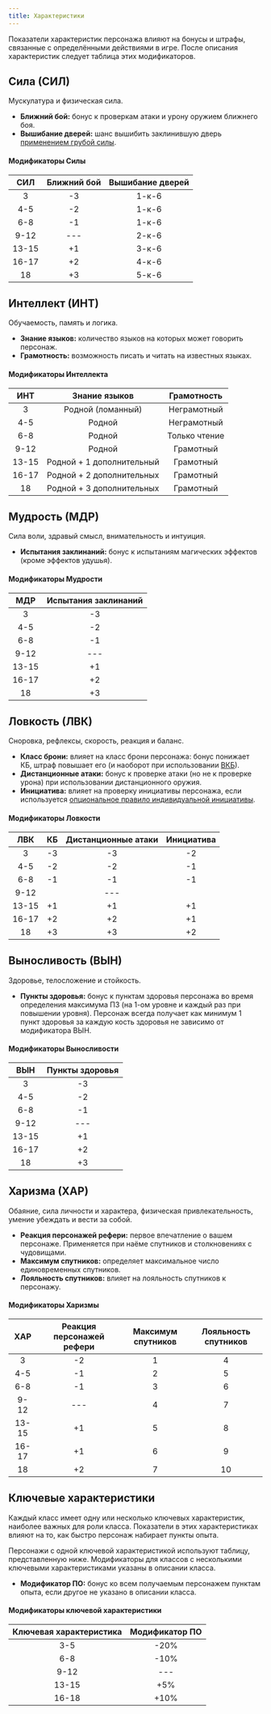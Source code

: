 ```yaml
---
title: Характеристики
---
```


Показатели характеристик персонажа влияют на бонусы и штрафы, связанные с определёнными действиями в игре. После описания характеристик следует таблица этих модификаторов.

## Сила (СИЛ)

Мускулатура и физическая сила.

- **Ближний бой:** бонус к проверкам атаки и урону оружием ближнего боя.
- **Вышибание дверей:** шанс вышибить заклинившую дверь [применением грубой силы](/adventures/adventuring/dungeon-adventuring#заклинившие-двери).

#### Модификаторы Силы

|  СИЛ  | Ближний бой | Вышибание дверей |
| :---: | :---------: | :--------------: |
|   3   |     -3      |      1-к-6       |
|  4-5  |     -2      |      1-к-6       |
|  6-8  |     -1      |      1-к-6       |
| 9-12  |     ---     |      2-к-6       |
| 13-15 |     +1      |      3-к-6       |
| 16-17 |     +2      |      4-к-6       |
|  18   |     +3      |      5-к-6       |

## Интеллект (ИНТ)

Обучаемость, память и логика.

- **Знание языков:** количество языков на которых может говорить персонаж.
- **Грамотность:** возможность писать и читать на известных языках.

#### Модификаторы Интеллекта

|  ИНТ  |       Знание языков       |  Грамотность  |
| :---: | :-----------------------: | :-----------: |
|   3   |     Родной (ломанный)     |  Неграмотный  |
|  4-5  |          Родной           |  Неграмотный  |
|  6-8  |          Родной           | Только чтение |
| 9-12  |          Родной           |   Грамотный   |
| 13-15 | Родной + 1 дополнительный |   Грамотный   |
| 16-17 | Родной + 2 дополнительных |   Грамотный   |
|  18   | Родной + 3 дополнительных |   Грамотный   |

## Мудрость (МДР)

Сила воли, здравый смысл, внимательность и интуиция.

- **Испытания заклинаний:** бонус к испытаниям магических эффектов (кроме эффектов удушья).

#### Модификаторы Мудрости

|  МДР  | Испытания заклинаний |
| :---: | :------------------: |
|   3   |          -3          |
|  4-5  |          -2          |
|  6-8  |          -1          |
| 9-12  |         ---          |
| 13-15 |          +1          |
| 16-17 |          +2          |
|  18   |          +3          |

## Ловкость (ЛВК)

Сноровка, рефлексы, скорость, реакция и баланс.

- **Класс брони:** влияет на класс брони персонажа: бонус понижает КБ, штраф повышает его (и наоборот при использовании [ВКБ](../game-statistics#класс-брони-кб)).
- **Дистанционные атаки:** бонус к проверке атаки (но не к проверке урона) при использовании дистанционного оружия.
- **Инициатива:** влияет на проверку инициативы персонажа, если используется [опциональное правило индивидуальной инициативы](/adventures/encounters/combat#2-инициатива).

#### Модификаторы Ловкости

|  ЛВК  | КБ  | Дистанционные атаки | Инициатива |
| :---: | :-: | :-----------------: | :--------: |
|   3   | -3  |         -3          |     -2     |
|  4-5  | -2  |         -2          |     -1     |
|  6-8  | -1  |         -1          |     -1     |
| 9-12  |     |         ---         |            |
| 13-15 | +1  |         +1          |     +1     |
| 16-17 | +2  |         +2          |     +1     |
|  18   | +3  |         +3          |     +2     |

## Выносливость (ВЫН)

Здоровье, телосложение и стойкость.

- **Пункты здоровья:** бонус к пунктам здоровья персонажа во время определения максимума ПЗ (на 1-ом уровне и каждый раз при повышении уровня). Персонаж всегда получает как минимум 1 пункт здоровья за каждую кость здоровья не зависимо от модификатора ВЫН.

#### Модификаторы Выносливости

|  ВЫН  | Пункты здоровья |
| :---: | :-------------: |
|   3   |       -3        |
|  4-5  |       -2        |
|  6-8  |       -1        |
| 9-12  |       ---       |
| 13-15 |       +1        |
| 16-17 |       +2        |
|  18   |       +3        |

## Харизма (ХАР)

Обаяние, сила личности и характера, физическая привлекательность, умение убеждать и вести за собой.

- **Реакция персонажей рефери:** первое впечатление о вашем персонаже. Применяется при наёме спутников и столкновениях с чудовищами.
- **Максимум спутников:** определяет максимальное число единовременных спутников.
- **Лояльность спутников:** влияет на лояльность спутников к персонажу.

#### Модификаторы Харизмы

|  ХАР  | Реакция персонажей рефери | Максимум спутников | Лояльность спутников |
| :---: | :-----------------------: | :----------------: | :------------------: |
|   3   |            -2             |         1          |          4           |
|  4-5  |            -1             |         2          |          5           |
|  6-8  |            -1             |         3          |          6           |
| 9-12  |            ---            |         4          |          7           |
| 13-15 |            +1             |         5          |          8           |
| 16-17 |            +1             |         6          |          9           |
|  18   |            +2             |         7          |          10          |

## Ключевые характеристики

Каждый класс имеет одну или несколько ключевых характеристик, наиболее важных для роли класса. Показатели в этих характеристиках влияют на то, как быстро персонаж набирает пункты опыта.

Персонажи с одной ключевой характеристикой используют таблицу, представленную ниже. Модификаторы для классов с несколькими ключевыми характеристиками указаны в описании класса.

- **Модификатор ПО:** бонус ко всем получаемым персонажем пунктам опыта, если другое не указано в описании класса.

#### Модификаторы ключевой характеристики

| Ключевая характеристика | Модификатор ПО |
| :---------------------: | :------------: |
|           3-5           |      -20%      |
|           6-8           |      -10%      |
|          9-12           |      ---       |
|          13-15          |      +5%       |
|          16-18          |      +10%      |
